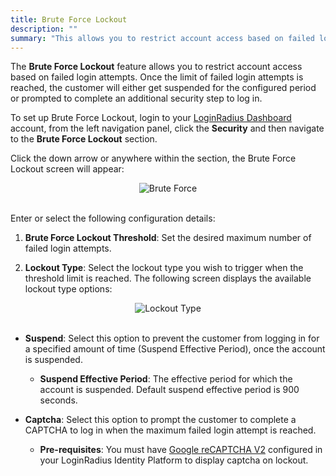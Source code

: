 ```yaml
---
title: Brute Force Lockout
description: ""
summary: "This allows you to restrict account access based on failed login attempts. Once the limit of failed login attempts is reached, your customer will either be blocked or be prompted to complete an additional security step to log in."
---
```



The **Brute Force Lockout** feature allows you to restrict account access based on failed login attempts. Once the limit of failed login attempts is reached, the customer will either get suspended for the configured period or prompted to complete an additional security step to log in.

To set up Brute Force Lockout, login to your [LoginRadius Dashboard](https://dashboard.loginradius.com/dashboard) account, from the left navigation panel, click the **Security** and then navigate to the **Brute Force Lockout** section. 

Click the down arrow or anywhere within the section, the Brute Force Lockout screen will appear:

<div style="text-align:center">
  <img src="../assets/security/brute-force-lockout/main.png" alt="Brute Force" />
</div>
<br/>

Enter or select the following configuration details:

1. **Brute Force Lockout Threshold**: Set the desired maximum number of failed login attempts.

2. **Lockout Type**: Select the lockout type you wish to trigger when the threshold limit is reached. The following screen displays the available lockout type options:
	
<div style="text-align:center">
  <img src="../assets/security/brute-force-lockout/lockout-type.png" alt="Lockout Type" />
</div>
<br/>

- **Suspend**: Select this option to prevent the customer from logging in for a specified amount of time (Suspend Effective Period), once the account is suspended.

  - **Suspend Effective Period**: The effective period for which the account is suspended. Default suspend effective period is 900 seconds.

- **Captcha**: Select this option to prompt the customer to complete a CAPTCHA to log in when the maximum failed login attempt is reached.
 
  - **Pre-requisites**: You must have [Google reCAPTCHA V2](/security/google-recaptcha) configured in your LoginRadius Identity Platform to display captcha on lockout.

